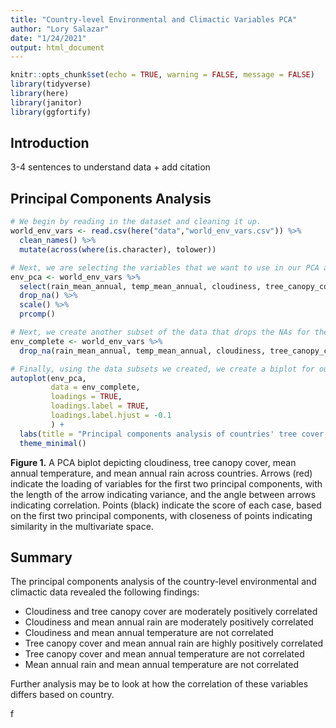 ```yaml
---
title: "Country-level Environmental and Climactic Variables PCA"
author: "Lory Salazar"
date: "1/24/2021"
output: html_document
---
```


```r
knitr::opts_chunk$set(echo = TRUE, warning = FALSE, message = FALSE)
library(tidyverse)
library(here)
library(janitor)
library(ggfortify)
```

## Introduction
3-4 sentences to understand data + add citation

## Principal Components Analysis 

```r
# We begin by reading in the dataset and cleaning it up.
world_env_vars <- read.csv(here("data","world_env_vars.csv")) %>% 
  clean_names() %>% 
  mutate(across(where(is.character), tolower))

# Next, we are selecting the variables that we want to use in our PCA and creating a subset only containing those variables. 
env_pca <- world_env_vars %>% 
  select(rain_mean_annual, temp_mean_annual, cloudiness, tree_canopy_cover) %>% 
  drop_na() %>% 
  scale() %>% 
  prcomp()

# Next, we create another subset of the data that drops the NAs for the variables we are interested in, but still included all other variables that we may want to use when we create a plot.
env_complete <- world_env_vars %>% 
  drop_na(rain_mean_annual, temp_mean_annual, cloudiness, tree_canopy_cover)

# Finally, using the data subsets we created, we create a biplot for our PCA.
autoplot(env_pca,
         data = env_complete,
         loadings = TRUE,
         loadings.label = TRUE,
         loadings.label.hjust = -0.1
         ) +
  labs(title = "Principal components analysis of countries' tree cover, cloudiness,\nand mean annual temperature and rain") +
  theme_minimal()

```

**Figure 1.** A PCA biplot depicting cloudiness, tree canopy cover, mean annual temperature, and mean annual rain across countries. Arrows (red) indicate the loading of variables for the first two principal components, with the length of the arrow indicating variance, and the angle between arrows indicating correlation. Points (black) indicate the score of each case, based on the first two principal components, with closeness of points indicating similarity in the multivariate space.

## Summary

The principal components analysis of the country-level environmental and climactic data revealed the following findings:

- Cloudiness and tree canopy cover are moderately positively correlated
- Cloudiness and mean annual rain are moderately positively correlated
- Cloudiness and mean annual temperature are not correlated 
- Tree canopy cover and mean annual rain are highly positively correlated
- Tree canopy cover and mean annual temperature are not correlated
- Mean annual rain and mean annual temperature are not correlated 


Further analysis may be to look at how the correlation of these variables differs based on country.  

f
